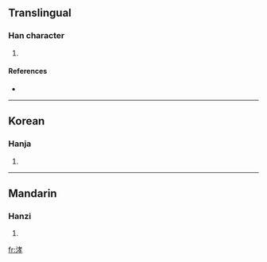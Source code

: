 ==Translingual==

===Han character===
{{Han char|rn=85|rad=水|as=07|sn=10|four=3414<sub>7</sub>|canj=水十大木 (EJKD)}}

# {{defn|Han|sort=水07}}

====References====
* {{Han ref|kx=0626.200|dkj=17535|dj=1028.010|hdz=31619.020|uh=6D8D|ud=28045|bh=D251|bd=53841}}

----

==Korean==

===Hanja===
{{ko-hanja|hangeul=효|eumhun=|rv=hyo|mr=hyo|y=hyo}}

# {{defn|Korean}}

----

==Mandarin==

===Hanzi===
{{cmn-hanzi|pin=[[diàn]] ([[dian4]]), [[xiào]] ([[xiao4]]), [[yàn]] ([[yan4]])|wg=tien<sup>4</sup>, hsiao<sup>4</sup>, yen<sup>4</sup>}}

# {{defn|Mandarin}}

[[fr:涍]]